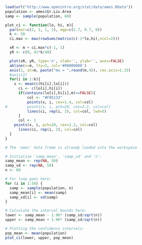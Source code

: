 

```r
load(url("http://www.openintro.org/stat/data/ames.RData"))
population <- ames$Gr.Liv.Area
samp <- sample(population, 60)

```


```r
plot_ci <- function(lo, hi, m){
  par(mar=c(2, 1, 1, 1), mgp=c(2.7, 0.7, 0))
  k <- 50
  ci.max <- max(rowSums(matrix(c(-1*lo,hi),ncol=2)))

  xR <- m + ci.max*c(-1, 1)
  yR <- c(0, 41*k/40)

  plot(xR, yR, type='n', xlab='', ylab='', axes=FALSE)
  abline(v=m, lty=2, col='#00000088')
  axis(1, at=m, paste("mu = ",round(m,4)), cex.axis=1.15)
  #axis(2)
  for(i in 1:k){
    x <- mean(c(hi[i],lo[i]))
      ci <- c(lo[i],hi[i])
	  if(contains(lo[i],hi[i],m)==FALSE){
		  col <- "#F05133"
		  points(x, i, cex=1.4, col=col)
#		  points(x, i, pch=20, cex=1.2, col=col)
		  lines(ci, rep(i, 2), col=col, lwd=5)
	  }
	  col <- 1
  	points(x, i, pch=20, cex=1.2, col=col)
	  lines(ci, rep(i, 2), col=col)
  }
}

```

```r
# The 'ames' data frame is already loaded into the workspace

# Initialize 'samp_mean', 'samp_sd' and 'n':
samp_mean <- rep(NA, 50)
samp_sd <- rep(NA, 50)
n <- 60

# For loop goes here:
for (i in 1:50) {
  samp <- sample(population, n) 
  samp_mean[i] <- mean(samp)
  samp_sd[i] <- sd(samp)
}

# Calculate the interval bounds here:
lower <- samp_mean - 1.96* (samp_sd/sqrt(n))
upper <- samp_mean + 1.96* (samp_sd/sqrt(n))

# Plotting the confidence intervals:
pop_mean <- mean(population)
plot_ci(lower, upper, pop_mean)


```
